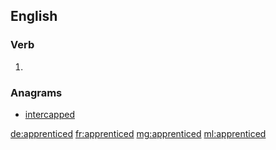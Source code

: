 ==English==

===Verb===
{{head|en}}

# {{en-past of|apprentice}}

===Anagrams===
* [[intercapped#English|intercapped]]

[[de:apprenticed]]
[[fr:apprenticed]]
[[mg:apprenticed]]
[[ml:apprenticed]]